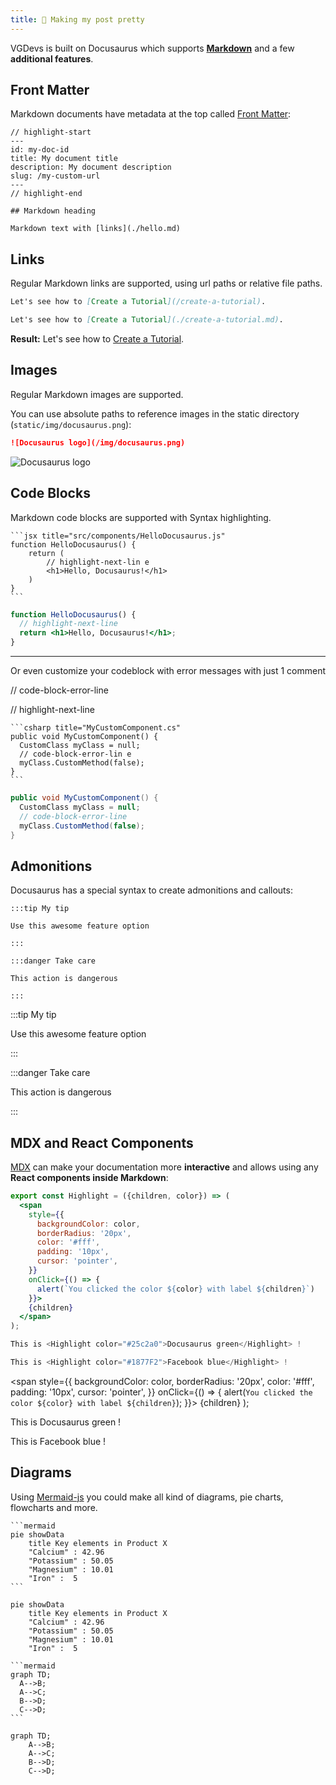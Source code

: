 ```yaml
---
title: 🎨 Making my post pretty
---
```


VGDevs is built on Docusaurus which supports **[Markdown](https://daringfireball.net/projects/markdown/syntax)** and a few **additional features**.

## Front Matter

Markdown documents have metadata at the top called [Front Matter](https://jekyllrb.com/docs/front-matter/):

```text title="my-doc.md"
// highlight-start
---
id: my-doc-id
title: My document title
description: My document description
slug: /my-custom-url
---
// highlight-end

## Markdown heading

Markdown text with [links](./hello.md)
```

## Links

Regular Markdown links are supported, using url paths or relative file paths.

```md
Let's see how to [Create a Tutorial](/create-a-tutorial).
```

```md
Let's see how to [Create a Tutorial](./create-a-tutorial.md).
```

**Result:** Let's see how to [Create a Tutorial](./create-a-tutorial).

## Images

Regular Markdown images are supported.

You can use absolute paths to reference images in the static directory (`static/img/docusaurus.png`):

```md
![Docusaurus logo](/img/docusaurus.png)
```

![Docusaurus logo](/img/docusaurus.png)


## Code Blocks

Markdown code blocks are supported with Syntax highlighting.

    ```jsx title="src/components/HelloDocusaurus.js"
    function HelloDocusaurus() {
        return (
            // highlight-next-lin e
            <h1>Hello, Docusaurus!</h1>
        )
    }
    ```

```jsx title="src/components/HelloDocusaurus.js"
function HelloDocusaurus() {
  // highlight-next-line
  return <h1>Hello, Docusaurus!</h1>;
}
```

---

Or even customize your codeblock with error messages with just 1 comment

// code-block-error-line

// highlight-next-line


    ```csharp title="MyCustomComponent.cs"
    public void MyCustomComponent() {
      CustomClass myClass = null;
      // code-block-error-lin e
      myClass.CustomMethod(false);
    }
    ```

```csharp title="MyCustomComponent.cs"
public void MyCustomComponent() {
  CustomClass myClass = null;
  // code-block-error-line
  myClass.CustomMethod(false);
}
```


## Admonitions

Docusaurus has a special syntax to create admonitions and callouts:

    :::tip My tip

    Use this awesome feature option

    :::

    :::danger Take care

    This action is dangerous

    :::

:::tip My tip

Use this awesome feature option

:::

:::danger Take care

This action is dangerous

:::

## MDX and React Components

[MDX](https://mdxjs.com/) can make your documentation more **interactive** and allows using any **React components inside Markdown**:

```jsx
export const Highlight = ({children, color}) => (
  <span
    style={{
      backgroundColor: color,
      borderRadius: '20px',
      color: '#fff',
      padding: '10px',
      cursor: 'pointer',
    }}
    onClick={() => {
      alert(`You clicked the color ${color} with label ${children}`)
    }}>
    {children}
  </span>
);

This is <Highlight color="#25c2a0">Docusaurus green</Highlight> !

This is <Highlight color="#1877F2">Facebook blue</Highlight> !
```

  <span
    style={{
      backgroundColor: color,
      borderRadius: '20px',
      color: '#fff',
      padding: '10px',
      cursor: 'pointer',
    }}
    onClick={() => {
      alert(`You clicked the color ${color} with label ${children}`);
    }}>
    {children}
  </span>
);

This is <Highlight color="#25c2a0">Docusaurus green</Highlight> !

This is <Highlight color="#1877F2">Facebook blue</Highlight> !

## Diagrams

Using [Mermaid-js](https://mermaid-js.github.io/) you could make all kind of diagrams, pie charts, flowcharts and more.

    ```mermaid
    pie showData
        title Key elements in Product X
        "Calcium" : 42.96
        "Potassium" : 50.05
        "Magnesium" : 10.01
        "Iron" :  5
    ```

```mermaid
pie showData
    title Key elements in Product X
    "Calcium" : 42.96
    "Potassium" : 50.05
    "Magnesium" : 10.01
    "Iron" :  5
```


    ```mermaid
    graph TD;
      A-->B;
      A-->C;
      B-->D;
      C-->D;
    ```
    
```mermaid
graph TD;
    A-->B;
    A-->C;
    B-->D;
    C-->D;
```
